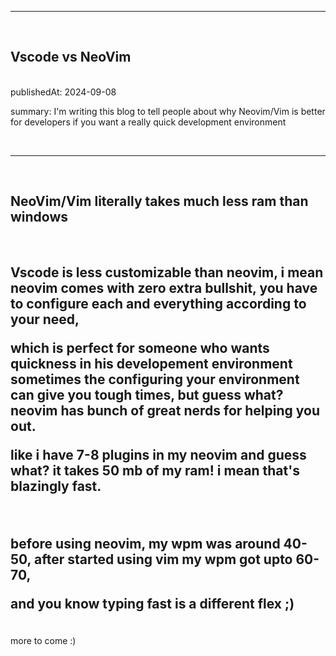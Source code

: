 



---
<br/>
<section className="mb-4 text-[1.2em] ">

<h1 className="text-2xl font-semibold" >Vscode vs NeoVim  </h1>
<br/>
publishedAt: 2024-09-08
<br/>
<div className="flex gap-x-2">
  <div className="border-l  border-4 border-zinc-400 "  >
  </div>
<p>
summary: I'm writing this blog to tell people about why Neovim/Vim is better for developers if you want a really quick development environment
</p>
</div>

<br/>
      <hr className="border-b border-zinc-700  " />
<br/>

<h1> 
 NeoVim/Vim literally takes much less ram than windows 
</h1>

<br/>
<h1> 
Vscode is less customizable than neovim, i mean neovim comes with zero extra 
bullshit, you have to configure each and everything according to your need, 
<br/>

which is perfect for someone who wants quickness in his developement environment
<br />
sometimes the configuring your environment can give you tough times, but guess what? neovim has
bunch of great nerds for helping you out.
<br/>

like i have 7-8  plugins in my neovim and guess what? it takes 50 mb of my ram! 
i mean that's blazingly fast. 


<br /> 

before using neovim, my wpm was around 40-50, after started using vim my wpm 
got upto 60-70,

and you know typing fast is a different flex ;)

</h1>

<br />
<footer>more to come :) </footer>
</section>
